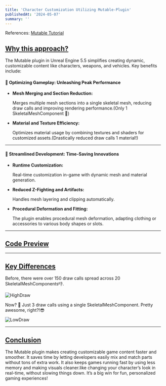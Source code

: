 ```yaml
---
title: 'Character Customization Utilizing Mutable-Plugin'
publishedAt: '2024-05-07'
summary: ''
---
```


References: [Mutable Tutorial](https://dev.epicgames.com/community/learning/tutorials/yjw9/unreal-engine-mutable-tutorials)



## <u>Why  this approach?</u>
The Mutable plugin in Unreal Engine 5.5 simplifies creating dynamic, customizable content like characters, weapons, and vehicles. Key benefits include:


#### 🚀 Optimizing Gameplay: Unleashing Peak Performance
- **Mesh Merging and Section Reduction:**

    Merges multiple mesh sections into a single skeletal mesh, reducing draw calls and improving rendering performance.(Only 1 SkeletalMeshComponent 🤯)

- **Material and Texture Efficiency:** 

    Optimizes material usage by combining textures and shaders for customized assets.(Drastically reduced draw calls 1 material!)

<hr className="mb-6 w-[40%] text-neutral-800" />

#### 💸 Streamlined Development: Time-Saving Innovations

- **Runtime Customization:**

    Real-time customization in-game with dynamic mesh and material generation.

- **Reduced Z-Fighting and Artifacts:**

    Handles mesh layering and clipping automatically.

- **Procedural Deformation and Fitting:**

    The plugin enables procedural mesh deformation, adapting clothing or accessories to various body shapes or slots.

<hr className='text-neutral-800' />

## <u>Code Preview</u>

<Youtube id="bw_Q6oqhvbw" />

<hr className='text-neutral-800' />

## <u>Key Differences</u>
Before, there were over 150 draw calls spread across 20 SkeletalMeshComponents👎.

![HighDraw](/images/HighDraw.png)

Now? 👀 Just 3 draw calls using a single SkeletalMeshComponent. Pretty awesome, right?!😎  

![LowDraw](/images/LowDraw.png)
<hr className='text-neutral-800' />

## <u>Conclusion</u>

The Mutable plugin makes creating customizable game content faster and smoother. It saves time by letting developers easily mix and match parts without tons of extra work. It also keeps games running fast by using less memory and making visuals cleaner.like changing your character’s look in real-time, without slowing things down. It’s a big win for fun, personalized gaming experiences!
